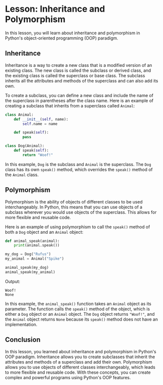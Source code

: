 # Lesson: Inheritance and Polymorphism

In this lesson, you will learn about inheritance and polymorphism in Python's object-oriented programming (OOP) paradigm.

## Inheritance

Inheritance is a way to create a new class that is a modified version of an existing class. The new class is called the subclass or derived class, and the existing class is called the superclass or base class. The subclass inherits all the attributes and methods of the superclass and can also add its own.

To create a subclass, you can define a new class and include the name of the superclass in parentheses after the class name. Here is an example of creating a subclass that inherits from a superclass called `Animal`:

```python
class Animal:
    def __init__(self, name):
        self.name = name

    def speak(self):
        pass

class Dog(Animal):
    def speak(self):
        return "Woof!"
```

In this example, `Dog` is the subclass and `Animal` is the superclass. The `Dog` class has its own `speak()` method, which overrides the `speak()` method of the `Animal` class.

## Polymorphism

Polymorphism is the ability of objects of different classes to be used interchangeably. In Python, this means that you can use objects of a subclass wherever you would use objects of the superclass. This allows for more flexible and reusable code.

Here is an example of using polymorphism to call the `speak()` method of both a `Dog` object and an `Animal` object:

```python
def animal_speak(animal):
    print(animal.speak())

my_dog = Dog("Rufus")
my_animal = Animal("Spike")

animal_speak(my_dog)
animal_speak(my_animal)
```

Output:
```
Woof!
None
```

In this example, the `animal_speak()` function takes an `Animal` object as its parameter. The function calls the `speak()` method of the object, which is either a `Dog` object or an `Animal` object. The `Dog` object returns `"Woof!"`, and the `Animal` object returns `None` because its `speak()` method does not have an implementation.

## Conclusion

In this lesson, you learned about inheritance and polymorphism in Python's OOP paradigm. Inheritance allows you to create subclasses that inherit the attributes and methods of a superclass and add their own. Polymorphism allows you to use objects of different classes interchangeably, which leads to more flexible and reusable code. With these concepts, you can create complex and powerful programs using Python's OOP features.
